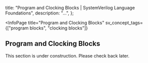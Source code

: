 
  title: "Program and Clocking Blocks | SystemVerilog Language Foundations",
  description: "...",
};

<InfoPage
  title="Program and Clocking Blocks"
  sv_concept_tags={["program blocks", "clocking blocks"]}
>

  ## Program and Clocking Blocks

  This section is under construction. Please check back later.

</InfoPage>